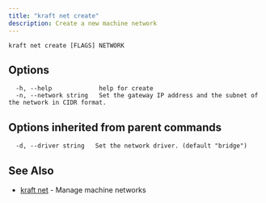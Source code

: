 ```yaml
---
title: "kraft net create"
description: Create a new machine network
---
```


```
kraft net create [FLAGS] NETWORK
```

## Options

```
  -h, --help             help for create
  -n, --network string   Set the gateway IP address and the subnet of the network in CIDR format.
```

## Options inherited from parent commands

```
  -d, --driver string   Set the network driver. (default "bridge")
```

## See Also

* [kraft net](kraft_net.md)	 - Manage machine networks

